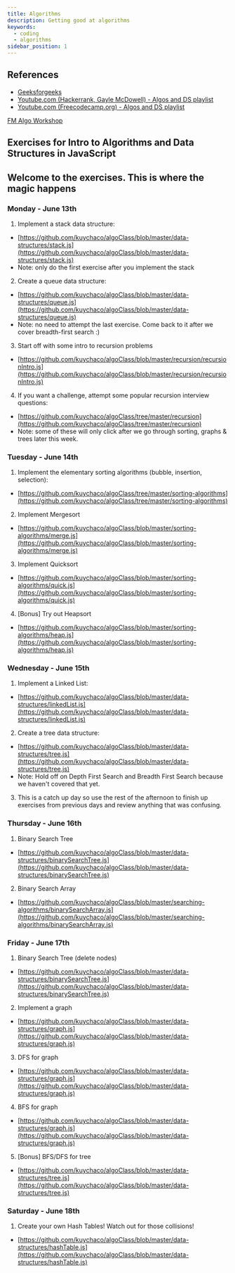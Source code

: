 ```yaml
---
title: Algorithms
description: Getting good at algorithms
keywords:
  - coding
  - algorithms
sidebar_position: 1
---
```


## References

- [Geeksforgeeks](https://www.geeksforgeeks.org/fundamentals-of-algorithms/)
- [Youtube.com (Hackerrank, Gayle McDowell) - Algos and DS playlist](https://www.youtube.com/playlist?list=PLLXdhg_r2hKA7DPDsunoDZ-Z769jWn4R8)
- [Youtube.com (Freecodecamp.org) - Algos and DS playlist](https://www.youtube.com/playlist?list=PLWKjhJtqVAbkso-IbgiiP48n-O-JQA9PJ)

[FM Algo Workshop](https://frontendmasters.com/workshops/algorithms)

## Exercises for Intro to Algorithms and Data Structures in JavaScript

## Welcome to the exercises. This is where the magic happens

### Monday - June 13th

1. Implement a stack data structure:

- [https://github.com/kuychaco/algoClass/blob/master/data-structures/stack.js](https://github.com/kuychaco/algoClass/blob/master/data-structures/stack.js)
- Note: only do the first exercise after you implement the stack

2. Create a queue data structure:

- [https://github.com/kuychaco/algoClass/blob/master/data-structures/queue.js](https://github.com/kuychaco/algoClass/blob/master/data-structures/queue.js)
- Note: no need to attempt the last exercise. Come back to it after we cover breadth-first search :)

3. Start off with some intro to recursion problems

- [https://github.com/kuychaco/algoClass/blob/master/recursion/recursionIntro.js](https://github.com/kuychaco/algoClass/blob/master/recursion/recursionIntro.js)

4. If you want a challenge, attempt some popular recursion interview questions:

- [https://github.com/kuychaco/algoClass/tree/master/recursion](https://github.com/kuychaco/algoClass/tree/master/recursion)
- Note: some of these will only click after we go through sorting, graphs & trees later this week.

### Tuesday - June 14th

1. Implement the elementary sorting algorithms (bubble, insertion, selection):

- [https://github.com/kuychaco/algoClass/tree/master/sorting-algorithms](https://github.com/kuychaco/algoClass/tree/master/sorting-algorithms)

2. Implement Mergesort

- [https://github.com/kuychaco/algoClass/blob/master/sorting-algorithms/merge.js](https://github.com/kuychaco/algoClass/blob/master/sorting-algorithms/merge.js)

3. Implement Quicksort

- [https://github.com/kuychaco/algoClass/blob/master/sorting-algorithms/quick.js](https://github.com/kuychaco/algoClass/blob/master/sorting-algorithms/quick.js)

4. [Bonus] Try out Heapsort

- [https://github.com/kuychaco/algoClass/blob/master/sorting-algorithms/heap.js](https://github.com/kuychaco/algoClass/blob/master/sorting-algorithms/heap.js)

### Wednesday - June 15th

1. Implement a Linked List:

- [https://github.com/kuychaco/algoClass/blob/master/data-structures/linkedList.js](https://github.com/kuychaco/algoClass/blob/master/data-structures/linkedList.js)

2. Create a tree data structure:

- [https://github.com/kuychaco/algoClass/blob/master/data-structures/tree.js](https://github.com/kuychaco/algoClass/blob/master/data-structures/tree.js)
- Note: Hold off on Depth First Search and Breadth First Search because we haven't covered that yet.

3. This is a catch up day so use the rest of the afternoon to finish up exercises from previous days and review anything that was confusing.

### Thursday - June 16th

1. Binary Search Tree

- [https://github.com/kuychaco/algoClass/blob/master/data-structures/binarySearchTree.js](https://github.com/kuychaco/algoClass/blob/master/data-structures/binarySearchTree.js)

2. Binary Search Array

- [https://github.com/kuychaco/algoClass/blob/master/searching-algorithms/binarySearchArray.js](https://github.com/kuychaco/algoClass/blob/master/searching-algorithms/binarySearchArray.js)

### Friday - June 17th

1. Binary Search Tree (delete nodes)

- [https://github.com/kuychaco/algoClass/blob/master/data-structures/binarySearchTree.js](https://github.com/kuychaco/algoClass/blob/master/data-structures/binarySearchTree.js)

2. Implement a graph

- [https://github.com/kuychaco/algoClass/blob/master/data-structures/graph.js](https://github.com/kuychaco/algoClass/blob/master/data-structures/graph.js)

3. DFS for graph

- [https://github.com/kuychaco/algoClass/blob/master/data-structures/graph.js](https://github.com/kuychaco/algoClass/blob/master/data-structures/graph.js)

4. BFS for graph

- [https://github.com/kuychaco/algoClass/blob/master/data-structures/graph.js](https://github.com/kuychaco/algoClass/blob/master/data-structures/graph.js)

5. [Bonus] BFS/DFS for tree

- [https://github.com/kuychaco/algoClass/blob/master/data-structures/tree.js](https://github.com/kuychaco/algoClass/blob/master/data-structures/tree.js)

### Saturday - June 18th

1. Create your own Hash Tables! Watch out for those collisions!

- [https://github.com/kuychaco/algoClass/blob/master/data-structures/hashTable.js](https://github.com/kuychaco/algoClass/blob/master/data-structures/hashTable.js)
